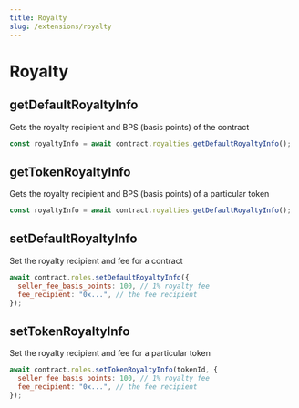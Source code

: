 ```yaml
---
title: Royalty
slug: /extensions/royalty
---
```


# Royalty

## getDefaultRoyaltyInfo

Gets the royalty recipient and BPS (basis points) of the contract

```javascript
const royaltyInfo = await contract.royalties.getDefaultRoyaltyInfo();
```

## getTokenRoyaltyInfo

Gets the royalty recipient and BPS (basis points) of a particular token

```javascript
const royaltyInfo = await contract.royalties.getDefaultRoyaltyInfo();
```

## setDefaultRoyaltyInfo

Set the royalty recipient and fee for a contract

```javascript
await contract.roles.setDefaultRoyaltyInfo({
  seller_fee_basis_points: 100, // 1% royalty fee
  fee_recipient: "0x...", // the fee recipient
});
```

## setTokenRoyaltyInfo

Set the royalty recipient and fee for a particular token

```javascript
await contract.roles.setTokenRoyaltyInfo(tokenId, {
  seller_fee_basis_points: 100, // 1% royalty fee
  fee_recipient: "0x...", // the fee recipient
});
```

